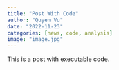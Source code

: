 ```yaml
---
title: "Post With Code"
author: "Quyen Vu"
date: "2022-11-23"
categories: [news, code, analysis]
image: "image.jpg"
---
```


This is a post with executable code.
